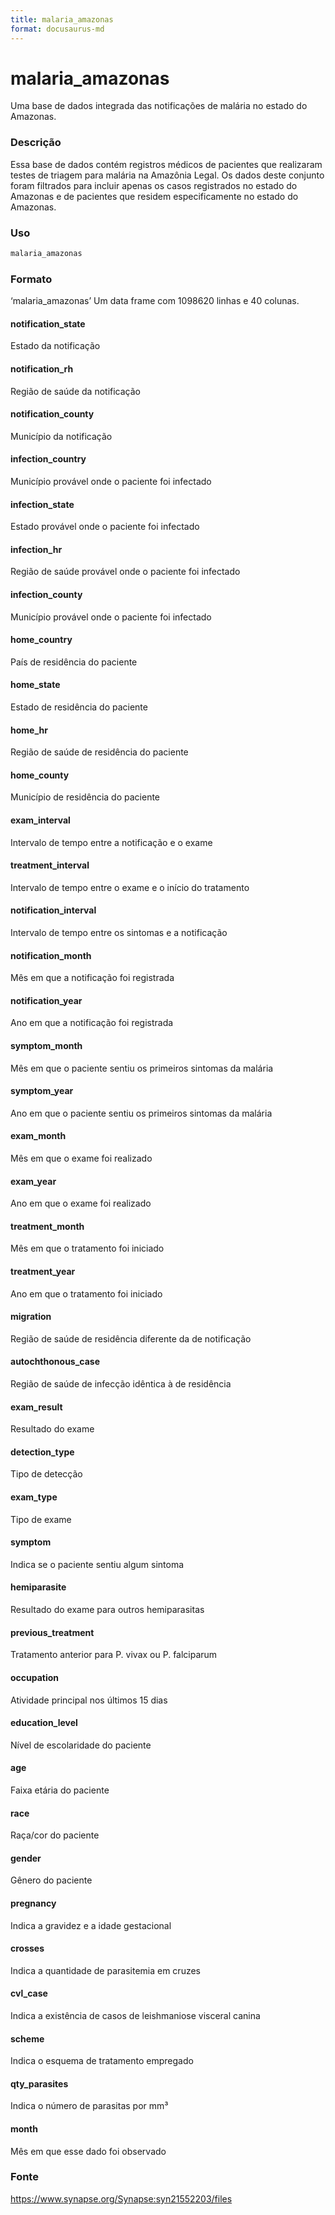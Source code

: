 ```yaml
---
title: malaria_amazonas
format: docusaurus-md
---
```





# malaria_amazonas

Uma base de dados integrada das notificações de malária no estado do
Amazonas.

### Descrição

Essa base de dados contém registros médicos de pacientes que realizaram
testes de triagem para malária na Amazônia Legal. Os dados deste
conjunto foram filtrados para incluir apenas os casos registrados no
estado do Amazonas e de pacientes que residem especificamente no estado
do Amazonas.

### Uso

```r
malaria_amazonas
```

### Formato

‘malaria_amazonas’ Um data frame com 1098620 linhas e 40 colunas.

#### notification_state

Estado da notificação

#### notification_rh

Região de saúde da notificação

#### notification_county

Município da notificação

#### infection_country

Município provável onde o paciente foi infectado

#### infection_state

Estado provável onde o paciente foi infectado

#### infection_hr

Região de saúde provável onde o paciente foi infectado

#### infection_county

Município provável onde o paciente foi infectado

#### home_country

País de residência do paciente

#### home_state

Estado de residência do paciente

#### home_hr

Região de saúde de residência do paciente

#### home_county

Município de residência do paciente

#### exam_interval

Intervalo de tempo entre a notificação e o exame

#### treatment_interval

Intervalo de tempo entre o exame e o início do tratamento

#### notification_interval

Intervalo de tempo entre os sintomas e a notificação

#### notification_month

Mês em que a notificação foi registrada

#### notification_year

Ano em que a notificação foi registrada

#### symptom_month

Mês em que o paciente sentiu os primeiros sintomas da malária

#### symptom_year

Ano em que o paciente sentiu os primeiros sintomas da malária

#### exam_month

Mês em que o exame foi realizado

#### exam_year

Ano em que o exame foi realizado

#### treatment_month

Mês em que o tratamento foi iniciado

#### treatment_year

Ano em que o tratamento foi iniciado

#### migration

Região de saúde de residência diferente da de notificação

#### autochthonous_case

Região de saúde de infecção idêntica à de residência

#### exam_result

Resultado do exame

#### detection_type

Tipo de detecção

#### exam_type

Tipo de exame

#### symptom

Indica se o paciente sentiu algum sintoma

#### hemiparasite

Resultado do exame para outros hemiparasitas

#### previous_treatment

Tratamento anterior para P. vivax ou P. falciparum

#### occupation

Atividade principal nos últimos 15 dias

#### education_level

Nível de escolaridade do paciente

#### age

Faixa etária do paciente

#### race

Raça/cor do paciente

#### gender

Gênero do paciente

#### pregnancy

Indica a gravidez e a idade gestacional

#### crosses

Indica a quantidade de parasitemia em cruzes

#### cvl_case

Indica a existência de casos de leishmaniose visceral canina

#### scheme

Indica o esquema de tratamento empregado

#### qty_parasites

Indica o número de parasitas por mm³

#### month

Mês em que esse dado foi observado

### Fonte

https://www.synapse.org/Synapse:syn21552203/files
